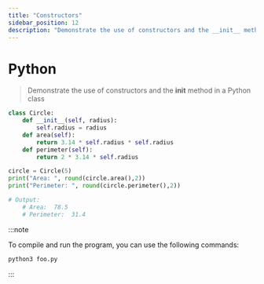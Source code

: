 ```yaml
---
title: "Constructors"
sidebar_position: 12
description: "Demonstrate the use of constructors and the __init__ method in a Python class"
---
```



# <Heading name="banner" description="Constructors">Python</Heading>

> Demonstrate the use of constructors and the **init** method in a Python class

```python
class Circle:
    def __init__(self, radius):
        self.radius = radius
    def area(self):
        return 3.14 * self.radius * self.radius
    def perimeter(self):
        return 2 * 3.14 * self.radius

circle = Circle(5)
print("Area: ", round(circle.area(),2))
print("Perimeter: ", round(circle.perimeter(),2))

# Output:
    # Area:  78.5
    # Perimeter:  31.4

```

:::note

To compile and run the program, you can use the following commands:

```bash
python3 foo.py
```

:::
